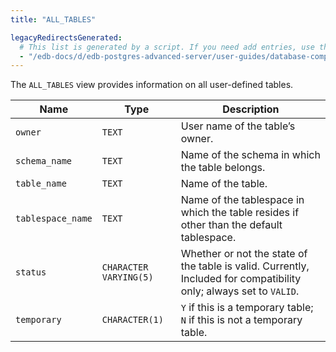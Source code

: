 ```yaml
---
title: "ALL_TABLES"

legacyRedirectsGenerated:
  # This list is generated by a script. If you need add entries, use the `legacyRedirects` key.
  - "/edb-docs/d/edb-postgres-advanced-server/user-guides/database-compatibility-for-oracle-developers-catalog-views-guide/13/all_tables.html"
---
```


<div id="all_tables" class="registered_link"></div>

The `ALL_TABLES` view provides information on all user-defined tables.

| Name              | Type                    | Description                                                                                                         |
| ----------------- | ----------------------- | ------------------------------------------------------------------------------------------------------------------- |
| `owner`           | `TEXT`                  | User name of the table’s owner.                                                                                     |
| `schema_name`     | `TEXT`                  | Name of the schema in which the table belongs.                                                                      |
| `table_name`      | `TEXT`                  | Name of the table.                                                                                                  |
| `tablespace_name` | `TEXT`                  | Name of the tablespace in which the table resides if other than the default tablespace.                             |
| `status`          | `CHARACTER VARYING(5)`  | Whether or not the state of the table is valid. Currently, Included for compatibility only; always set to `VALID`.  |
| `temporary`       | `CHARACTER(1)`          | `Y` if this is a temporary table; `N` if this is not a temporary table.                                             |
